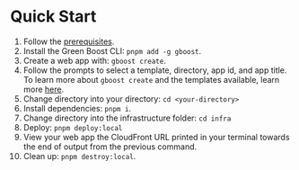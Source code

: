 # Quick Start

1. Follow the [prerequisites](./prereqs).
2. Install the Green Boost CLI: `pnpm add -g gboost`.
3. Create a web app with: `gboost create`.
4. Follow the prompts to select a template, directory, app id, and app title. To learn more about `gboost create` and the templates available, learn more [here](../cli/create).
5. Change directory into your directory: `cd <your-directory>`
6. Install dependencies: `pnpm i`.
7. Change directory into the infrastructure folder: `cd infra`
8. Deploy: `pnpm deploy:local`
9. View your web app the CloudFront URL printed in your terminal towards the end of output from the previous command.
10. Clean up: `pnpm destroy:local`.